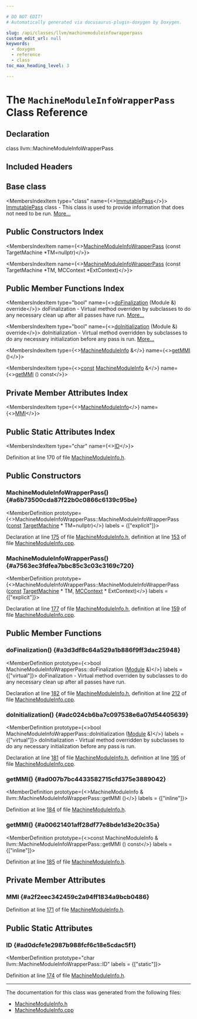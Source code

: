 ```yaml
---

# DO NOT EDIT!
# Automatically generated via docusaurus-plugin-doxygen by Doxygen.

slug: /api/classes/llvm/machinemoduleinfowrapperpass
custom_edit_url: null
keywords:
  - doxygen
  - reference
  - class
toc_max_heading_level: 3

---
```





# The `MachineModuleInfoWrapperPass` Class Reference

<DoxygenPage pluginConfig={pluginConfig}>



## Declaration

<CodeBlock>class llvm::MachineModuleInfoWrapperPass</CodeBlock>

## Included Headers

<IncludesList>
<IncludesListItem
  filePath="llvm/CodeGen/MachineModuleInfo.h"
  permalink="/docs/api/files/include/include/llvm/include/llvm/codegen/machinemoduleinfo-h"
  isLocal="true" />
</IncludesList>

## Base class

<MembersIndex>

<MembersIndexItem
  type="class"
  name={<><a href="/docs/api/classes/llvm/immutablepass">ImmutablePass</a></>}>
<a href="/docs/api/classes/llvm/immutablepass">ImmutablePass</a> class - This class is used to provide information that does not need to be run. <a href="/docs/api/classes/llvm/immutablepass/#details">More...</a>
</MembersIndexItem>

</MembersIndex>

## Public Constructors Index

<MembersIndex>

<MembersIndexItem
  name={<><a href="#a6b73500cda87f22b0c0866c6139c95be">MachineModuleInfoWrapperPass</a> (const TargetMachine &#42;TM=nullptr)</>}>
</MembersIndexItem>

<MembersIndexItem
  name={<><a href="#a7563ec3fdfea7bbc85c3c03c3169c720">MachineModuleInfoWrapperPass</a> (const TargetMachine &#42;TM, MCContext &#42;ExtContext)</>}>
</MembersIndexItem>

</MembersIndex>

## Public Member Functions Index

<MembersIndex>

<MembersIndexItem
  type="bool"
  name={<><a href="#a3d3df8c64a529a1b886f9ff3dac25948">doFinalization</a> (Module &amp;) override</>}>
doFinalization - Virtual method overriden by subclasses to do any necessary clean up after all passes have run. <a href="#a3d3df8c64a529a1b886f9ff3dac25948">More...</a>
</MembersIndexItem>

<MembersIndexItem
  type="bool"
  name={<><a href="#adc024cb6ba7c097538e6a07d54405639">doInitialization</a> (Module &amp;) override</>}>
doInitialization - Virtual method overridden by subclasses to do any necessary initialization before any pass is run. <a href="#adc024cb6ba7c097538e6a07d54405639">More...</a>
</MembersIndexItem>

<MembersIndexItem
  type={<><a href="/docs/api/classes/llvm/machinemoduleinfo">MachineModuleInfo</a> &amp;</>}
  name={<><a href="#ad007b7bc4433582715cfd375e3889042">getMMI</a> ()</>}>
</MembersIndexItem>

<MembersIndexItem
  type={<><a href="/docs/api/files/lib/lib/target/lib/target/aarch64/aarch64promoteconstant-cpp/#a90f8350fecae261c25be85d38b451bff">const</a> <a href="/docs/api/classes/llvm/machinemoduleinfo">MachineModuleInfo</a> &amp;</>}
  name={<><a href="#a00621401aff28df77e8bde1d3e20c35a">getMMI</a> () const</>}>
</MembersIndexItem>

</MembersIndex>

## Private Member Attributes Index

<MembersIndex>

<MembersIndexItem
  type={<><a href="/docs/api/classes/llvm/machinemoduleinfo">MachineModuleInfo</a></>}
  name={<><a href="#a2f2eec342459c2a94ff1834a9bcb0486">MMI</a></>}>
</MembersIndexItem>

</MembersIndex>

## Public Static Attributes Index

<MembersIndex>

<MembersIndexItem
  type="char"
  name={<><a href="#ad0dcfe1e2987b988fcf6c18e5cdac5f1">ID</a></>}>
</MembersIndexItem>

</MembersIndex>


Definition at line 170 of file <a href="/docs/api/files/include/include/llvm/include/llvm/codegen/machinemoduleinfo-h">MachineModuleInfo.h</a>.

<SectionDefinition>

## Public Constructors

### MachineModuleInfoWrapperPass() {#a6b73500cda87f22b0c0866c6139c95be}

<MemberDefinition
  prototype={<>MachineModuleInfoWrapperPass::MachineModuleInfoWrapperPass (<a href="/docs/api/files/lib/lib/target/lib/target/aarch64/aarch64promoteconstant-cpp/#a90f8350fecae261c25be85d38b451bff">const</a> <a href="/docs/api/classes/llvm/targetmachine">TargetMachine</a> &#42; TM=nullptr)</>}
  labels = {["explicit"]}>

Declaration at line <a href="/docs/api/files/include/include/llvm/include/llvm/codegen/machinemoduleinfo-h/#l00175">175</a> of file <a href="/docs/api/files/include/include/llvm/include/llvm/codegen/machinemoduleinfo-h">MachineModuleInfo.h</a>, definition at line <a href="/docs/api/files/lib/lib/codegen/machinemoduleinfo-cpp/#l00153">153</a> of file <a href="/docs/api/files/lib/lib/codegen/machinemoduleinfo-cpp">MachineModuleInfo.cpp</a>.
</MemberDefinition>

### MachineModuleInfoWrapperPass() {#a7563ec3fdfea7bbc85c3c03c3169c720}

<MemberDefinition
  prototype={<>MachineModuleInfoWrapperPass::MachineModuleInfoWrapperPass (<a href="/docs/api/files/lib/lib/target/lib/target/aarch64/aarch64promoteconstant-cpp/#a90f8350fecae261c25be85d38b451bff">const</a> <a href="/docs/api/classes/llvm/targetmachine">TargetMachine</a> &#42; TM, <a href="/docs/api/classes/llvm/mccontext">MCContext</a> &#42; ExtContext)</>}
  labels = {["explicit"]}>

Declaration at line <a href="/docs/api/files/include/include/llvm/include/llvm/codegen/machinemoduleinfo-h/#l00177">177</a> of file <a href="/docs/api/files/include/include/llvm/include/llvm/codegen/machinemoduleinfo-h">MachineModuleInfo.h</a>, definition at line <a href="/docs/api/files/lib/lib/codegen/machinemoduleinfo-cpp/#l00159">159</a> of file <a href="/docs/api/files/lib/lib/codegen/machinemoduleinfo-cpp">MachineModuleInfo.cpp</a>.
</MemberDefinition>

</SectionDefinition>

<SectionDefinition>

## Public Member Functions

### doFinalization() {#a3d3df8c64a529a1b886f9ff3dac25948}

<MemberDefinition
  prototype={<>bool MachineModuleInfoWrapperPass::doFinalization (<a href="/docs/api/classes/llvm/module">Module</a> &amp;)</>}
  labels = {["virtual"]}>
doFinalization - Virtual method overriden by subclasses to do any necessary clean up after all passes have run.

Declaration at line <a href="/docs/api/files/include/include/llvm/include/llvm/codegen/machinemoduleinfo-h/#l00182">182</a> of file <a href="/docs/api/files/include/include/llvm/include/llvm/codegen/machinemoduleinfo-h">MachineModuleInfo.h</a>, definition at line <a href="/docs/api/files/lib/lib/codegen/machinemoduleinfo-cpp/#l00212">212</a> of file <a href="/docs/api/files/lib/lib/codegen/machinemoduleinfo-cpp">MachineModuleInfo.cpp</a>.
</MemberDefinition>

### doInitialization() {#adc024cb6ba7c097538e6a07d54405639}

<MemberDefinition
  prototype={<>bool MachineModuleInfoWrapperPass::doInitialization (<a href="/docs/api/classes/llvm/module">Module</a> &amp;)</>}
  labels = {["virtual"]}>
doInitialization - Virtual method overridden by subclasses to do any necessary initialization before any pass is run.

Declaration at line <a href="/docs/api/files/include/include/llvm/include/llvm/codegen/machinemoduleinfo-h/#l00181">181</a> of file <a href="/docs/api/files/include/include/llvm/include/llvm/codegen/machinemoduleinfo-h">MachineModuleInfo.h</a>, definition at line <a href="/docs/api/files/lib/lib/codegen/machinemoduleinfo-cpp/#l00195">195</a> of file <a href="/docs/api/files/lib/lib/codegen/machinemoduleinfo-cpp">MachineModuleInfo.cpp</a>.
</MemberDefinition>

### getMMI() {#ad007b7bc4433582715cfd375e3889042}

<MemberDefinition
  prototype={<>MachineModuleInfo &amp; llvm::MachineModuleInfoWrapperPass::getMMI ()</>}
  labels = {["inline"]}>

Definition at line <a href="/docs/api/files/include/include/llvm/include/llvm/codegen/machinemoduleinfo-h/#l00184">184</a> of file <a href="/docs/api/files/include/include/llvm/include/llvm/codegen/machinemoduleinfo-h">MachineModuleInfo.h</a>.
</MemberDefinition>

### getMMI() {#a00621401aff28df77e8bde1d3e20c35a}

<MemberDefinition
  prototype={<>const MachineModuleInfo &amp; llvm::MachineModuleInfoWrapperPass::getMMI () const</>}
  labels = {["inline"]}>

Definition at line <a href="/docs/api/files/include/include/llvm/include/llvm/codegen/machinemoduleinfo-h/#l00185">185</a> of file <a href="/docs/api/files/include/include/llvm/include/llvm/codegen/machinemoduleinfo-h">MachineModuleInfo.h</a>.
</MemberDefinition>

</SectionDefinition>

<SectionDefinition>

## Private Member Attributes

### MMI {#a2f2eec342459c2a94ff1834a9bcb0486}

<MemberDefinition
  prototype="MachineModuleInfo llvm::MachineModuleInfoWrapperPass::MMI">

Definition at line <a href="/docs/api/files/include/include/llvm/include/llvm/codegen/machinemoduleinfo-h/#l00171">171</a> of file <a href="/docs/api/files/include/include/llvm/include/llvm/codegen/machinemoduleinfo-h">MachineModuleInfo.h</a>.
</MemberDefinition>

</SectionDefinition>

<SectionDefinition>

## Public Static Attributes

### ID {#ad0dcfe1e2987b988fcf6c18e5cdac5f1}

<MemberDefinition
  prototype="char llvm::MachineModuleInfoWrapperPass::ID"
  labels = {["static"]}>

Definition at line <a href="/docs/api/files/include/include/llvm/include/llvm/codegen/machinemoduleinfo-h/#l00174">174</a> of file <a href="/docs/api/files/include/include/llvm/include/llvm/codegen/machinemoduleinfo-h">MachineModuleInfo.h</a>.
</MemberDefinition>

</SectionDefinition>

<hr/>

The documentation for this class was generated from the following files:

<ul>
<li><a href="/docs/api/files/include/include/llvm/include/llvm/codegen/machinemoduleinfo-h">MachineModuleInfo.h</a></li>
<li><a href="/docs/api/files/lib/lib/codegen/machinemoduleinfo-cpp">MachineModuleInfo.cpp</a></li>
</ul>

</DoxygenPage>
